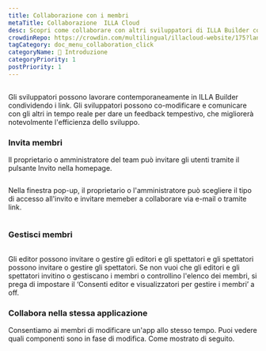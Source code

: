 ```yaml
---
title: Collaborazione con i membri
metaTitle: Collaborazione  ILLA Cloud
desc: Scopri come collaborare con altri sviluppatori di ILLA Builder condividendo link, co-editing e comunicando in tempo reale per aumentare l'efficienza dello sviluppo.
crowdinRepo: https://crowdin.com/multilingual/illacloud-website/175?languages=it&filter=basic&value=0
tagCategory: doc_menu_collaboration_click
categoryName: 👋 Introduzione
categoryPriority: 1
postPriority: 1
---
```


## <h2 hidden>Collaborazione con i membri</h2>

Gli sviluppatori possono lavorare contemporaneamente in ILLA Builder condividendo i link. Gli sviluppatori possono co-modificare e comunicare con gli altri in tempo reale per dare un feedback tempestivo, che migliorerà notevolmente l'efficienza dello sviluppo.

### Invita membri

Il proprietario o amministratore del team può invitare gli utenti tramite il pulsante Invito nella homepage. 

<img src='https://cdn.illacloud.com/official-website/img/docs/assemble/collaboration.png' alt="" />

Nella finestra pop-up, il proprietario o l'amministratore può scegliere il tipo di accesso all'invito e invitare memeber a collaborare via e-mail o tramite link.

<img src='https://cdn.illacloud.com/official-website/img/docs/assemble/collaboration(1).png' alt="" />

### Gestisci membri

<img src='https://cdn.illacloud.com/official-website/img/docs/assemble/collaboration(2).png' alt="" />

Gli editor possono invitare o gestire gli editori e gli spettatori e gli spettatori possono invitare o gestire gli spettatori. Se non vuoi che gli editori e gli spettatori invitino o gestiscano i membri o controllino l'elenco dei membri, si prega di impostare il ‘Consenti editor e visualizzatori per gestire i membri’ a off.

### Collabora nella stessa applicazione

Consentiamo ai membri di modificare un'app allo stesso tempo. Puoi vedere quali componenti sono in fase di modifica. Come mostrato di seguito. 

<img src='https://cdn.illacloud.com/official-website/img/docs/assemble/collaboration(3).png' alt="" />
